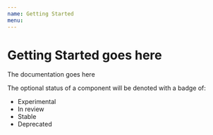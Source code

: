 ```yaml
---
name: Getting Started
menu:
---
```


# Getting Started goes here

The documentation goes here

The optional status of a component will be denoted with a badge of:

- Experimental
- In review
- Stable
- Deprecated
